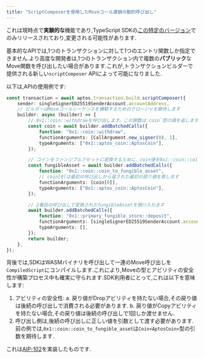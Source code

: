 ```yaml
---
title: "ScriptComposerを使用したMoveコール連鎖の動的呼び出し"
---
```






これは現時点で**実験的な**機能であり,TypeScript SDKの[この特定のバージョン](https://www.npmjs.com/package/@aptos-labs/ts-sdk/v/1.33.0-sc.0)でのみリリースされており,変更される可能性があります.

基本的なAPIでは,1つのトランザクションに対して1つのエントリ関数しか指定できません.より高度な開発者は,1つのトランザクション内で複数の**パブリック**なMove関数を呼び出したい場合があります.これが,トランザクションビルダーで提供される新しい`scriptComposer` APIによって可能になりました.

以下は,APIの使用例です:

```typescript filename="example.ts"
const transaction = await aptos.transaction.build.scriptComposer({
    sender: singleSignerED25519SenderAccount.accountAddress,
    // ビルダーはMoveコールシーケンスを構築するためのクロージャを期待します
    builder: async (builder) => {
        // 0x1::coin::withdrawを呼び出します。この関数は`coin`型の値を返します。
        const coin = await builder.addBatchedCalls({
            function: "0x1::coin::withdraw",
            functionArguments: [CallArgument.new_signer(0), 1],
            typeArguments: ["0x1::aptos_coin::AptosCoin"],
        });

        // コインをファンジブルアセットに変換するために、coin値を0x1::coin::coin_to_fungible_assetに渡します
        const fungibleAsset = await builder.addBatchedCalls({
            function: "0x1::coin::coin_to_fungible_asset",
            // coin[0]は最初の呼び出しから返された最初の戻り値を表します
            functionArguments: [coin[0]],
            typeArguments: ["0x1::aptos_coin::AptosCoin"],
        });

        // 2番目の呼び出しで変換されたfungibleAssetを預け入れます
        await builder.addBatchedCalls({
            function: "0x1::primary_fungible_store::deposit",
            functionArguments: [singleSignerED25519SenderAccount.accountAddress, fungibleAsset[0]],
            typeArguments: [],
        });
        return builder;
    },
});
```

背後では,SDKはWASMバイナリを呼び出して一連のMove呼び出しを`CompiledScript`にコンパイルします.これにより,Moveの型とアビリティの安全性が構築プロセス中も確実に守られます.SDK利用者にとって,これは以下を意味します:

1. アビリティの安全性:
   a. 戻り値がDropアビリティを持たない場合,その戻り値は後続の呼び出しで消費される必要があります.
   b. 戻り値がCopyアビリティを持たない場合,その戻り値は後続の呼び出しで1回しか渡せません.
2. 呼び出し側は,後続の呼び出しに正しい値を引数として渡す必要があります.前の例では,`0x1::coin::coin_to_fungible_asset`は`Coin<AptosCoin>`型の引数を期待します.

これは[AIP-102](https://github.com/aptos-foundation/AIPs/blob/main/aips/aip-102.md)を実装したものです.
